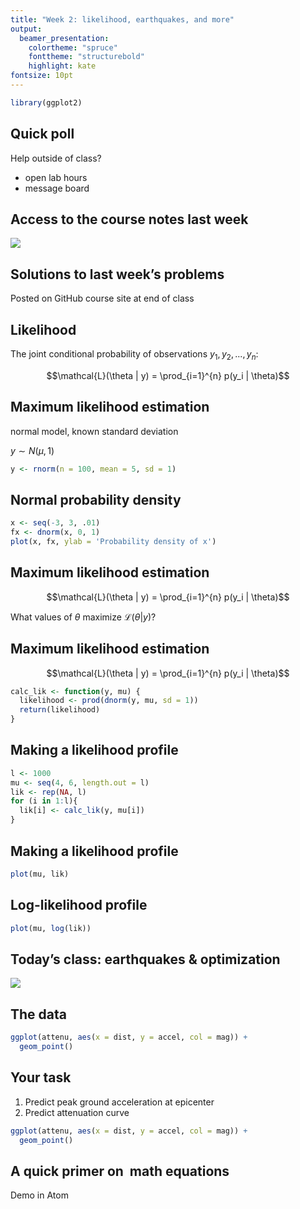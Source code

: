 ```yaml
---
title: "Week 2: likelihood, earthquakes, and more"
output:
  beamer_presentation:
    colortheme: "spruce"
    fonttheme: "structurebold"
    highlight: kate
fontsize: 10pt
---
```


```r
library(ggplot2)
```

## Quick poll

Help outside of class? 

- open lab hours
- message board

## Access to the course notes last week

![](visitors.png)

## Solutions to last week's problems

Posted on GitHub course site at end of class

## Likelihood

The joint conditional probability of observations $y_1, y_2, ..., y_n$:

$$\mathcal{L}(\theta | y) = \prod_{i=1}^{n} p(y_i | \theta)$$

## Maximum likelihood estimation

normal model, known standard deviation

$y \sim N(\mu, 1)$

```r
y <- rnorm(n = 100, mean = 5, sd = 1)
```

## Normal probability density 

```r
x <- seq(-3, 3, .01)
fx <- dnorm(x, 0, 1)
plot(x, fx, ylab = 'Probability density of x')
```


## Maximum likelihood estimation

$$\mathcal{L}(\theta | y) = \prod_{i=1}^{n} p(y_i | \theta)$$

What values of $\theta$ maximize $\mathcal{L}(\theta | y)$?


## Maximum likelihood estimation

$$\mathcal{L}(\theta | y) = \prod_{i=1}^{n} p(y_i | \theta)$$

```r
calc_lik <- function(y, mu) {
  likelihood <- prod(dnorm(y, mu, sd = 1))
  return(likelihood)
} 
```


## Making a likelihood profile

```r
l <- 1000
mu <- seq(4, 6, length.out = l)
lik <- rep(NA, l)
for (i in 1:l){
  lik[i] <- calc_lik(y, mu[i])
}
```


## Making a likelihood profile

```r
plot(mu, lik)
```


## Log-likelihood profile

```r
plot(mu, log(lik))
```


## Today's class: earthquakes & optimization

![](earthquake.jpg)

## The data

```r
ggplot(attenu, aes(x = dist, y = accel, col = mag)) + 
  geom_point()
```


## Your task

1. Predict peak ground acceleration at epicenter
2. Predict attenuation curve

```r
ggplot(attenu, aes(x = dist, y = accel, col = mag)) + 
  geom_point()
```


## A quick primer on \LaTeX$~$math equations

Demo in Atom

